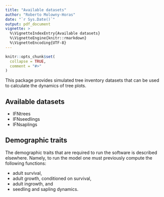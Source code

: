 ```yaml
---
title: "Available datasets"
author: "Roberto Molowny-Horas"
date: "`r Sys.Date()`"
output: pdf_document
vignette: >
  %\VignetteIndexEntry{Available datasets}
  %\VignetteEngine{knitr::rmarkdown}
  %\VignetteEncoding{UTF-8}
---
```


```r
knitr::opts_chunk$set(
  collapse = TRUE,
  comment = "#>"
)
```


This package provides simulated tree inventory datasets that can be used to calculate the dynamics of tree plots.

## Available datasets

* IFNtrees
* IFNseedlings
* IFNsaplings

## Demographic traits

The demographic traits that are required to run the \cite{fpm} software is described elsewhere. Namely, to run the model one must previously compute the following functions:

* adult survival,
* adult growth, conditioned on survival,
* adult ingrowth, and
* seedling and sapling dynamics.

